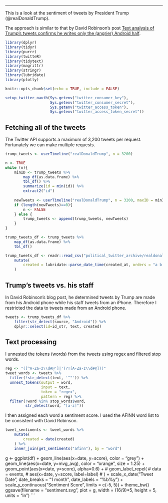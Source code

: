 
---

This is a look at the sentiment of tweets by President Trump (@realDonaldTrump).

The approach is similar to that by David Robinson's post [Text analysis of Trump's tweets confirms he writes only the (angrier) Android half](http://varianceexplained.org/r/trump-tweets/).


```r
library(dplyr)
library(tidyr)
library(purrr)
library(twitteR)
library(tidytext)
library(magrittr)
library(stringr)
library(lubridate)
library(plotly)

knitr::opts_chunk$set(echo = TRUE, include = FALSE)

setup_twitter_oauth(Sys.getenv("twitter_consumer_key"),
                    Sys.getenv("twitter_consumer_secret"),
                    Sys.getenv("twitter_access_token"),
                    Sys.getenv("twitter_access_token_secret"))
```

## Fetching all of the tweets

The Twitter API supports a maximum of 3,200 tweets per request. Fortunately we can make multiple requests.

```r
trump_tweets <- userTimeline("realDonaldTrump", n = 3200)

n <- TRUE
while (n){
    minID <- trump_tweets %>%
        map_df(as.data.frame) %>%
        tbl_df() %>%
        summarize(id = min(id)) %>% 
        extract2("id")
    
    newTweets <- userTimeline("realDonaldTrump", n = 3200, maxID = minID)
    if (length(newTweets)==0){
        n <- FALSE
    } else {
        trump_tweets <- append(trump_tweets, newTweets)
    }
}

trump_tweets_df <- trump_tweets %>%
    map_df(as.data.frame) %>%
    tbl_df()
```

```r
trump_tweets_df <- readr::read_csv("political_twitter_archive/realdonaldtrump/realdonaldtrump.csv") %>%
    mutate(
        created = lubridate::parse_date_time(created_at, orders = "a b d H:M:S z Y")
    )
```

## Trump's tweets vs. his staff

In David Robinson's blog post, he determined tweets by Trump are made from his Android phone while his staff tweets from an iPhone. Therefore I restricted the data to tweets made from an Android phone.

```r
tweets <- trump_tweets_df %>%
    filter(str_detect(source, "Android")) %>%
    dplyr::select(id=id_str, text, created)
```

## Text processing

I unnested the tokens (words) from the tweets using regex and filtered stop words.

```r
reg <- "([^A-Za-z\\d#@']|'(?![A-Za-z\\d#@]))"
tweet_words <- tweets %>%
  filter(!str_detect(text, '^"')) %>%
  unnest_tokens(output = word,
                input = text,
                token = "regex",
                pattern = reg) %>%
  filter(!word %in% stop_words$word,
         str_detect(word, "[a-z]"))
```

I then assigned each word a sentiment score. I used the AFINN word list to be consistent with David Robinson. 

```r
tweet_sentiments <- tweet_words %>%
    mutate(
        created = date(created)
    ) %>%
    inner_join(get_sentiments("afinn"), by = "word")
```



g <- ggplot(df) +
        geom_line(aes(x=date, y=score), color = "grey") +
        geom_line(aes(x=date, y=mvg_avg), color = "orange", size = 1.25) +
        geom_point(aes(x=date, y=score), alpha=0.6) +
        # geom_label_repel(
        #     data = events,
        #     aes(x=date, y=score, label=label)
        #     ) +
        scale_x_date("Tweet Date", date_breaks = "1 month", date_labels = "%b%y") +
        scale_y_continuous("Sentiment Score", limits = c(-5, 5)) +
        theme_bw()
ggsave(filename = "sentiment.svg", plot = g, width = (16/9)*5, height = 5, units = "in")
```


